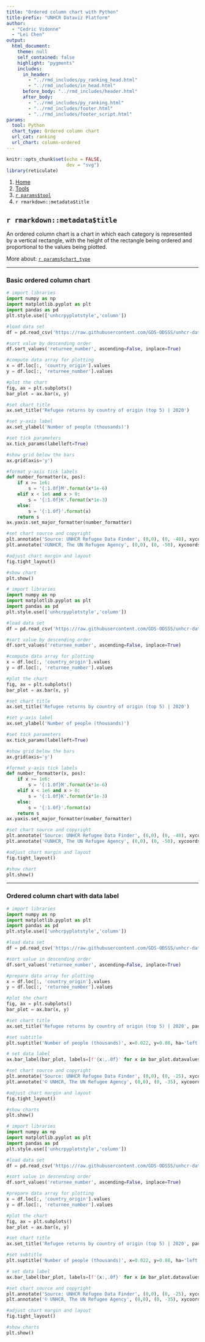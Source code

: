 ```yaml
---
title: "Ordered column chart with Python"
title-prefix: "UNHCR Dataviz Platform"
author:
  - "Cedric Vidonne"
  - "Lei Chen"
output:
  html_document:
    theme: null
    self_contained: false
    highlight: "pygments"
    includes:
      in_header:
        - "../rmd_includes/py_ranking_head.html"
        - "../rmd_includes/in_head.html"
      before_body: "../rmd_includes/header.html"
      after_body:
        - "../rmd_includes/py_ranking.html"
        - "../rmd_includes/footer.html"
        - "../rmd_includes/footer_script.html"
params:
  tool: Python
  chart_type: Ordered column chart
  url_cat: ranking
  url_chart: column-ordered
---
```


```r
knitr::opts_chunk$set(echo = FALSE,
                      dev = "svg")
library(reticulate)
```

<main id="tools" class="container py-5">

<!-- Breadcrumb is filled automatically with the text from Title and Tool parameter in YAML --> 
<nav aria-label="breadcrumb">
    <ol class="breadcrumb">
        <li class="breadcrumb-item"><a href="../../">Home</a></li>
        <li class="breadcrumb-item"><a href="../">Tools</a></li>
        <li class="breadcrumb-item"><a href="../`r tolower(params$tool)`/">`r params$tool`</a></li>
        <li class="breadcrumb-item active" aria-current="page">`r rmarkdown::metadata$title`</li>
    </ol>
</nav>

<!-- Intro header --> 
<div class="my-5 text-center">

## `r rmarkdown::metadata$title`

<div class="row justify-content-center">
<div class="col-lg-8">

<!-- Only text to change below, the rest comes from the YAML --> 
An ordered column chart is a chart in which each category is represented by a vertical rectangle, with the height of the rectangle being ordered and proportional to the values being plotted.

More about: <a href="../../chart_gallery/`r params$url_cat`.html#`r params$url_chart`">`r params$chart_type`</a>

</div>
</div>
</div>


----

<!-- Beginning of section, should be preceded by hr (----) --> 
<section class="my-5">

### Basic ordered column chart

<div class="row">

<!-- First column for large screen --> 
<div class="col-lg-6">

```python
# import libraries
import numpy as np
import matplotlib.pyplot as plt
import pandas as pd
plt.style.use(['unhcrpyplotstyle','column'])

#load data set
df = pd.read_csv('https://raw.githubusercontent.com/GDS-ODSSS/unhcr-dataviz-platform/master/data/ranking/column_ordered.csv')

#sort value by descending order
df.sort_values('returnee_number', ascending=False, inplace=True)

#compute data array for plotting
x = df.loc[:, 'country_origin'].values
y = df.loc[:, 'returnee_number'].values

#plot the chart
fig, ax = plt.subplots()
bar_plot = ax.bar(x, y)

#set chart title
ax.set_title('Refugee returns by country of origin (top 5) | 2020')

#set y-axis label
ax.set_ylabel('Number of people (thousands)')

#set tick parameters 
ax.tick_params(labelleft=True)

#show grid below the bars
ax.grid(axis='y')

#format y-axis tick labels
def number_formatter(x, pos):
    if x >= 1e6:
        s = '{:1.0f}M'.format(x*1e-6)
    elif x < 1e6 and x > 0:
        s = '{:1.0f}K'.format(x*1e-3)
    else: 
        s = '{:1.0f}'.format(x)
    return s
ax.yaxis.set_major_formatter(number_formatter)

#set chart source and copyright
plt.annotate('Source: UNHCR Refugee Data Finder', (0,0), (0, -40), xycoords='axes fraction', textcoords='offset points', va='top', color = '#666666', fontsize=9)
plt.annotate('©UNHCR, The UN Refugee Agency', (0,0), (0, -50), xycoords='axes fraction', textcoords='offset points', va='top', color = '#666666', fontsize=9)

#adjust chart margin and layout
fig.tight_layout()

#show chart
plt.show()
```

</div>
<!-- End First column --->

<!-- Second column for large screen --> 
<div class="col-lg-6">



```python
# import libraries
import numpy as np
import matplotlib.pyplot as plt
import pandas as pd
plt.style.use(['unhcrpyplotstyle','column'])

#load data set
df = pd.read_csv('https://raw.githubusercontent.com/GDS-ODSSS/unhcr-dataviz-platform/master/data/ranking/column_ordered.csv')

#sort value by descending order
df.sort_values('returnee_number', ascending=False, inplace=True)

#compute data array for plotting
x = df.loc[:, 'country_origin'].values
y = df.loc[:, 'returnee_number'].values

#plot the chart
fig, ax = plt.subplots()
bar_plot = ax.bar(x, y)

#set chart title
ax.set_title('Refugee returns by country of origin (top 5) | 2020')

#set y-axis label
ax.set_ylabel('Number of people (thousands)')

#set tick parameters 
ax.tick_params(labelleft=True)

#show grid below the bars
ax.grid(axis='y')

#format y-axis tick labels
def number_formatter(x, pos):
    if x >= 1e6:
        s = '{:1.0f}M'.format(x*1e-6)
    elif x < 1e6 and x > 0:
        s = '{:1.0f}K'.format(x*1e-3)
    else: 
        s = '{:1.0f}'.format(x)
    return s
ax.yaxis.set_major_formatter(number_formatter)

#set chart source and copyright
plt.annotate('Source: UNHCR Refugee Data Finder', (0,0), (0, -40), xycoords='axes fraction', textcoords='offset points', va='top', color = '#666666', fontsize=9)
plt.annotate('©UNHCR, The UN Refugee Agency', (0,0), (0, -50), xycoords='axes fraction', textcoords='offset points', va='top', color = '#666666', fontsize=9)

#adjust chart margin and layout
fig.tight_layout()

#show chart
plt.show()
```


</div>
<!-- End Second column --->

</div>
</section>
<!-- End of section --->


----

<!-- Beginning of section, should be preceded by hr (----) --> 
<section class="my-5">

### Ordered column chart with data label

<div class="row">

<!-- First column for large screen --> 
<div class="col-lg-6">

```python
# import libraries
import numpy as np
import matplotlib.pyplot as plt
import pandas as pd
plt.style.use(['unhcrpyplotstyle','column'])

#load data set
df = pd.read_csv('https://raw.githubusercontent.com/GDS-ODSSS/unhcr-dataviz-platform/master/data/ranking/column_ordered.csv')

#sort value in descending order
df.sort_values('returnee_number', ascending=False, inplace=True)

#prepare data array for plotting
x = df.loc[:, 'country_origin'].values
y = df.loc[:, 'returnee_number'].values

#plot the chart
fig, ax = plt.subplots()
bar_plot = ax.bar(x, y)

#set chart title
ax.set_title('Refugee returns by country of origin (top 5) | 2020', pad=40)

#set subtitle
plt.suptitle('Number of people (thousands)', x=0.022, y=0.88, ha='left')

# set data label
ax.bar_label(bar_plot, labels=[f'{x:,.0f}' for x in bar_plot.datavalues])

#set chart source and copyright
plt.annotate('Source: UNHCR Refugee Data Finder', (0,0), (0, -25), xycoords='axes fraction', textcoords='offset points', va='top', color = '#666666', fontsize=9)
plt.annotate('© UNHCR, The UN Refugee Agency', (0,0), (0, -35), xycoords='axes fraction', textcoords='offset points', va='top', color = '#666666', fontsize=9)

#adjust chart margin and layout
fig.tight_layout()

#show charts
plt.show()
```

</div>
<!-- End First column --->

<!-- Second column for large screen --> 
<div class="col-lg-6">



```python
# import libraries
import numpy as np
import matplotlib.pyplot as plt
import pandas as pd
plt.style.use(['unhcrpyplotstyle','column'])

#load data set
df = pd.read_csv('https://raw.githubusercontent.com/GDS-ODSSS/unhcr-dataviz-platform/master/data/ranking/column_ordered.csv')

#sort value in descending order
df.sort_values('returnee_number', ascending=False, inplace=True)

#prepare data array for plotting
x = df.loc[:, 'country_origin'].values
y = df.loc[:, 'returnee_number'].values

#plot the chart
fig, ax = plt.subplots()
bar_plot = ax.bar(x, y)

#set chart title
ax.set_title('Refugee returns by country of origin (top 5) | 2020', pad=40)

#set subtitle
plt.suptitle('Number of people (thousands)', x=0.022, y=0.88, ha='left')

# set data label
ax.bar_label(bar_plot, labels=[f'{x:,.0f}' for x in bar_plot.datavalues])

#set chart source and copyright
plt.annotate('Source: UNHCR Refugee Data Finder', (0,0), (0, -25), xycoords='axes fraction', textcoords='offset points', va='top', color = '#666666', fontsize=9)
plt.annotate('© UNHCR, The UN Refugee Agency', (0,0), (0, -35), xycoords='axes fraction', textcoords='offset points', va='top', color = '#666666', fontsize=9)

#adjust chart margin and layout
fig.tight_layout()

#show charts
plt.show()
```


</div>
<!-- End Second column --->

</div>
</section>
<!-- End of section --->


</main>
